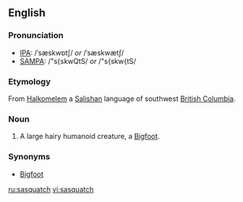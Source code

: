 {{wikipedia}}
==English==

===Pronunciation===
*[[IPA]]: /ˈsæskwɒtʃ/ ''or'' /ˈsæskwætʃ/
*[[SAMPA]]: /"s{skwQtS/ ''or'' /"s{skw{tS/

===Etymology===
From [[Halkomelem]] a [[Salishan]] language of southwest [[British Columbia]].

===Noun===
{{en-noun|es}}

# {{cryptozoology}} A large hairy humanoid creature, a [[Bigfoot]].

===Synonyms===
*[[Bigfoot]]

[[ru:sasquatch]]
[[vi:sasquatch]]